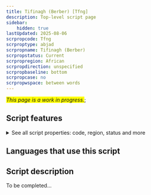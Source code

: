 ```yaml
---
title: Tifinagh (Berber) [Tfng]
description: Top-level script page
sidebar:
    hidden: true
lastUpdated: 2025-08-06
scrpropcode: Tfng
scrproptype: abjad
scrpropname: Tifinagh (Berber)
scrpropstatus: Current
scrpropregion: African
scrpropdirection: unspecified
scrpropbaseline: bottom
scrpropcase: no
scrpropwspace: between words
---
```


<span style='background-color:yellow'>_This page is a work in progress._</span>;


## Script features

<details>
<summary> See all script properties: code, region, status and more</summary>
<ScriptInfo />
</details>

## Languages that use this script

<WsList script='Tfng' wsMax='5' />

## Script description

To be completed...

